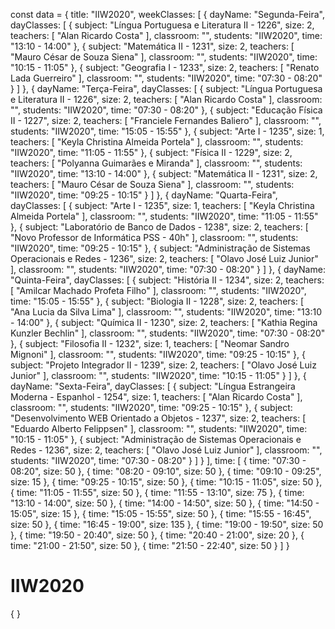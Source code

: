 const data = {
  title: "IIW2020",
  weekClasses: [
    {
      dayName: "Segunda-Feira",
      dayClasses: [
        {
          subject: "Língua Portuguesa e Literatura II - 1226",
          size: 2,
          teachers: [
            "Alan Ricardo Costa"
          ],
          classroom: "",
          students: "IIW2020",
          time: "13:10 - 14:00"
        },
        {
          subject: "Matemática II - 1231",
          size: 2,
          teachers: [
            "Mauro César de Souza Siena"
          ],
          classroom: "",
          students: "IIW2020",
          time: "10:15 - 11:05"
        },
        {
          subject: "Geografia I - 1233",
          size: 2,
          teachers: [
            "Renato Lada Guerreiro"
          ],
          classroom: "",
          students: "IIW2020",
          time: "07:30 - 08:20"
        }
      ]
    },
    {
      dayName: "Terça-Feira",
      dayClasses: [
        {
          subject: "Língua Portuguesa e Literatura II - 1226",
          size: 2,
          teachers: [
            "Alan Ricardo Costa"
          ],
          classroom: "",
          students: "IIW2020",
          time: "07:30 - 08:20"
        },
        {
          subject: "Educação Física II - 1227",
          size: 2,
          teachers: [
            "Franciele Fernandes Baliero"
          ],
          classroom: "",
          students: "IIW2020",
          time: "15:05 - 15:55"
        },
        {
          subject: "Arte I - 1235",
          size: 1,
          teachers: [
            "Keyla Christina Almeida Portela"
          ],
          classroom: "",
          students: "IIW2020",
          time: "11:05 - 11:55"
        },
        {
          subject: "Física II - 1229",
          size: 2,
          teachers: [
            "Polyanna Guimarães e Miranda"
          ],
          classroom: "",
          students: "IIW2020",
          time: "13:10 - 14:00"
        },
        {
          subject: "Matemática II - 1231",
          size: 2,
          teachers: [
            "Mauro César de Souza Siena"
          ],
          classroom: "",
          students: "IIW2020",
          time: "09:25 - 10:15"
        }
      ]
    },
    {
      dayName: "Quarta-Feira",
      dayClasses: [
        {
          subject: "Arte I - 1235",
          size: 1,
          teachers: [
            "Keyla Christina Almeida Portela"
          ],
          classroom: "",
          students: "IIW2020",
          time: "11:05 - 11:55"
        },
        {
          subject: "Laboratório de Banco de Dados - 1238",
          size: 2,
          teachers: [
            "Novo Professor de Informática PSS - 40h"
          ],
          classroom: "",
          students: "IIW2020",
          time: "09:25 - 10:15"
        },
        {
          subject: "Administração de Sistemas Operacionais e Redes - 1236",
          size: 2,
          teachers: [
            "Olavo José Luiz Junior"
          ],
          classroom: "",
          students: "IIW2020",
          time: "07:30 - 08:20"
        }
      ]
    },
    {
      dayName: "Quinta-Feira",
      dayClasses: [
        {
          subject: "História II - 1234",
          size: 2,
          teachers: [
            "Amilcar Machado Profeta Filho"
          ],
          classroom: "",
          students: "IIW2020",
          time: "15:05 - 15:55"
        },
        {
          subject: "Biologia II - 1228",
          size: 2,
          teachers: [
            "Ana Lucia da Silva Lima"
          ],
          classroom: "",
          students: "IIW2020",
          time: "13:10 - 14:00"
        },
        {
          subject: "Química II - 1230",
          size: 2,
          teachers: [
            "Kathia Regina Kunzler Bechlin"
          ],
          classroom: "",
          students: "IIW2020",
          time: "07:30 - 08:20"
        },
        {
          subject: "Filosofia II - 1232",
          size: 1,
          teachers: [
            "Neomar Sandro Mignoni"
          ],
          classroom: "",
          students: "IIW2020",
          time: "09:25 - 10:15"
        },
        {
          subject: "Projeto Integrador II - 1239",
          size: 2,
          teachers: [
            "Olavo José Luiz Junior"
          ],
          classroom: "",
          students: "IIW2020",
          time: "10:15 - 11:05"
        }
      ]
    },
    {
      dayName: "Sexta-Feira",
      dayClasses: [
        {
          subject: "Língua Estrangeira Moderna - Espanhol - 1254",
          size: 1,
          teachers: [
            "Alan Ricardo Costa"
          ],
          classroom: "",
          students: "IIW2020",
          time: "09:25 - 10:15"
        },
        {
          subject: "Desenvolvimento WEB Orientado a Objetos - 1237",
          size: 2,
          teachers: [
            "Eduardo Alberto Felippsen"
          ],
          classroom: "",
          students: "IIW2020",
          time: "10:15 - 11:05"
        },
        {
          subject: "Administração de Sistemas Operacionais e Redes - 1236",
          size: 2,
          teachers: [
            "Olavo José Luiz Junior"
          ],
          classroom: "",
          students: "IIW2020",
          time: "07:30 - 08:20"
        }
      ]
    }
  ],
  time: [
    {
      time: "07:30 - 08:20",
      size: 50
    },
    {
      time: "08:20 - 09:10",
      size: 50
    },
    {
      time: "09:10 - 09:25",
      size: 15
    },
    {
      time: "09:25 - 10:15",
      size: 50
    },
    {
      time: "10:15 - 11:05",
      size: 50
    },
    {
      time: "11:05 - 11:55",
      size: 50
    },
    {
      time: "11:55 - 13:10",
      size: 75
    },
    {
      time: "13:10 - 14:00",
      size: 50
    },
    {
      time: "14:00 - 14:50",
      size: 50
    },
    {
      time: "14:50 - 15:05",
      size: 15
    },
    {
      time: "15:05 - 15:55",
      size: 50
    },
    {
      time: "15:55 - 16:45",
      size: 50
    },
    {
      time: "16:45 - 19:00",
      size: 135
    },
    {
      time: "19:00 - 19:50",
      size: 50
    },
    {
      time: "19:50 - 20:40",
      size: 50
    },
    {
      time: "20:40 - 21:00",
      size: 20
    },
    {
      time: "21:00 - 21:50",
      size: 50
    },
    {
      time: "21:50 - 22:40",
      size: 50
    }
  ]
}

# IIW2020

<div>
    {
        <Grid
            title={data.title} 
            weekClasses={data.weekClasses} 
            time={data.time}
        />
    }
</div>